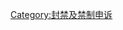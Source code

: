{{hiddencat}}

{{red|'''注意︰如被封禁用戶繼續濫用此申訴渠道，用戶可被禁止編輯其用戶討論頁。'''}}

[[Category:封禁及禁制申诉|Category:封禁及禁制申诉]]